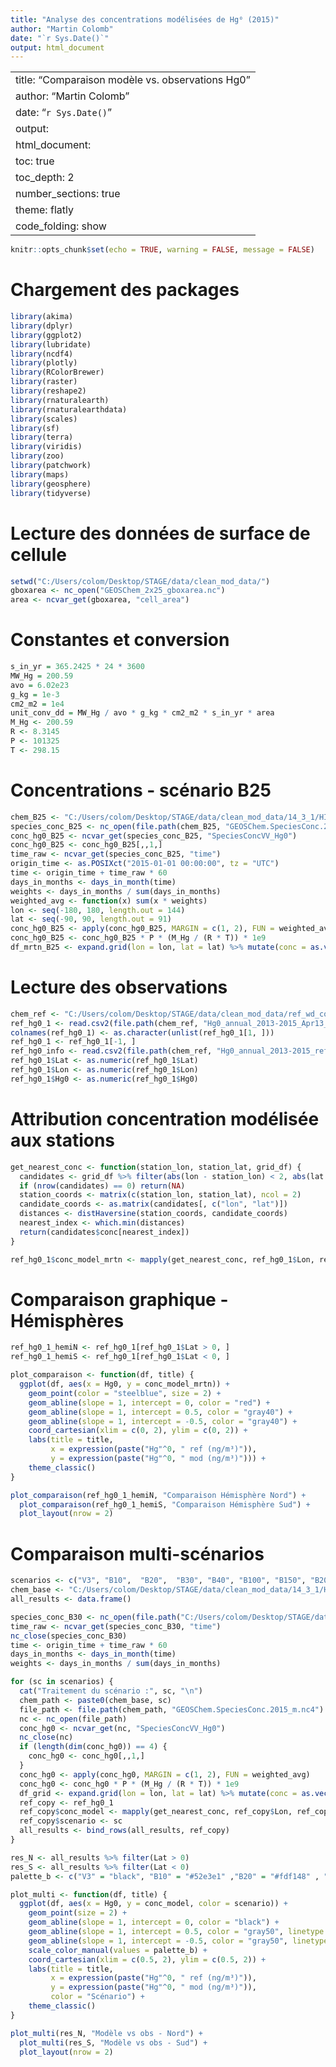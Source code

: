 ---
title: "Analyse des concentrations modélisées de Hg⁰ (2015)"
author: "Martin Colomb"
date: "`r Sys.Date()`"
output: html_document
---

---
title: "Comparaison modèle vs. observations Hg0"
author: "Martin Colomb"
date: "`r Sys.Date()`"
output:
  html_document:
    toc: true
    toc_depth: 2
    number_sections: true
    theme: flatly
    code_folding: show
---

```{r setup, include=FALSE}
knitr::opts_chunk$set(echo = TRUE, warning = FALSE, message = FALSE)
```

# Chargement des packages

```{r packages}
library(akima)
library(dplyr)
library(ggplot2)
library(lubridate)
library(ncdf4)
library(plotly)
library(RColorBrewer)
library(raster)
library(reshape2)
library(rnaturalearth)
library(rnaturalearthdata)
library(scales)
library(sf)
library(terra)
library(viridis)
library(zoo)
library(patchwork)
library(maps)
library(geosphere)
library(tidyverse)
```

# Lecture des données de surface de cellule

```{r cell-area}
setwd("C:/Users/colom/Desktop/STAGE/data/clean_mod_data/")
gboxarea <- nc_open("GEOSChem_2x25_gboxarea.nc")
area <- ncvar_get(gboxarea, "cell_area")
```

# Constantes et conversion

```{r constants}
s_in_yr = 365.2425 * 24 * 3600
MW_Hg = 200.59
avo = 6.02e23
g_kg = 1e-3
cm2_m2 = 1e4
unit_conv_dd = MW_Hg / avo * g_kg * cm2_m2 * s_in_yr * area
M_Hg <- 200.59
R <- 8.3145
P <- 101325
T <- 298.15
```

# Concentrations - scénario B25

```{r b25-data}
chem_B25 <- "C:/Users/colom/Desktop/STAGE/data/clean_mod_data/14_3_1/HIST_B25"
species_conc_B25 <- nc_open(file.path(chem_B25, "GEOSChem.SpeciesConc.2015_m.nc4"))
conc_hg0_B25 <- ncvar_get(species_conc_B25, "SpeciesConcVV_Hg0")
conc_hg0_B25 <- conc_hg0_B25[,,1,]
time_raw <- ncvar_get(species_conc_B25, "time")
origin_time <- as.POSIXct("2015-01-01 00:00:00", tz = "UTC")
time <- origin_time + time_raw * 60
days_in_months <- days_in_month(time)
weights <- days_in_months / sum(days_in_months)
weighted_avg <- function(x) sum(x * weights)
lon <- seq(-180, 180, length.out = 144)
lat <- seq(-90, 90, length.out = 91)
conc_hg0_B25 <- apply(conc_hg0_B25, MARGIN = c(1, 2), FUN = weighted_avg)
conc_hg0_B25 <- conc_hg0_B25 * P * (M_Hg / (R * T)) * 1e9
df_mrtn_B25 <- expand.grid(lon = lon, lat = lat) %>% mutate(conc = as.vector(conc_hg0_B25))
```

# Lecture des observations

```{r observations}
chem_ref <- "C:/Users/colom/Desktop/STAGE/data/clean_mod_data/ref_wd_con_hg"
ref_hg0_1 <- read.csv2(file.path(chem_ref, "Hg0_annual_2013-2015_Apr13_2024.csv"), sep = ",", header = TRUE)
colnames(ref_hg0_1) <- as.character(unlist(ref_hg0_1[1, ]))
ref_hg0_1 <- ref_hg0_1[-1, ]
ref_hg0_info <- read.csv2(file.path(chem_ref, "Hg0_annual_2013-2015_references_Apr13_2024.csv"), sep = ",")
ref_hg0_1$Lat <- as.numeric(ref_hg0_1$Lat)
ref_hg0_1$Lon <- as.numeric(ref_hg0_1$Lon)
ref_hg0_1$Hg0 <- as.numeric(ref_hg0_1$Hg0)
```

# Attribution concentration modélisée aux stations

```{r nearest-conc}
get_nearest_conc <- function(station_lon, station_lat, grid_df) {
  candidates <- grid_df %>% filter(abs(lon - station_lon) < 2, abs(lat - station_lat) < 2)
  if (nrow(candidates) == 0) return(NA)
  station_coords <- matrix(c(station_lon, station_lat), ncol = 2)
  candidate_coords <- as.matrix(candidates[, c("lon", "lat")])
  distances <- distHaversine(station_coords, candidate_coords)
  nearest_index <- which.min(distances)
  return(candidates$conc[nearest_index])
}

ref_hg0_1$conc_model_mrtn <- mapply(get_nearest_conc, ref_hg0_1$Lon, ref_hg0_1$Lat, MoreArgs = list(grid_df = df_mrtn_B25))
```

# Comparaison graphique - Hémisphères

```{r comparaison-plot, echo=TRUE}
ref_hg0_1_hemiN <- ref_hg0_1[ref_hg0_1$Lat > 0, ]
ref_hg0_1_hemiS <- ref_hg0_1[ref_hg0_1$Lat < 0, ]

plot_comparaison <- function(df, title) {
  ggplot(df, aes(x = Hg0, y = conc_model_mrtn)) +
    geom_point(color = "steelblue", size = 2) +
    geom_abline(slope = 1, intercept = 0, color = "red") +
    geom_abline(slope = 1, intercept = 0.5, color = "gray40") +
    geom_abline(slope = 1, intercept = -0.5, color = "gray40") +
    coord_cartesian(xlim = c(0, 2), ylim = c(0, 2)) +
    labs(title = title,
         x = expression(paste("Hg"^0, " ref (ng/m³)")),
         y = expression(paste("Hg"^0, " mod (ng/m³)"))) +
    theme_classic()
}

plot_comparaison(ref_hg0_1_hemiN, "Comparaison Hémisphère Nord") +
  plot_comparaison(ref_hg0_1_hemiS, "Comparaison Hémisphère Sud") +
  plot_layout(nrow = 2)
```

# Comparaison multi-scénarios

```{r multi-scenario, echo=TRUE}
scenarios <- c("V3", "B10",  "B20",  "B30", "B40", "B100", "B150", "B200" )
chem_base <- "C:/Users/colom/Desktop/STAGE/data/clean_mod_data/14_3_1/HIST_"
all_results <- data.frame()

species_conc_B30 <- nc_open(file.path("C:/Users/colom/Desktop/STAGE/data/clean_mod_data/14_3_1/HIST_B30", "GEOSChem.SpeciesConc.2015_m.nc4"))
time_raw <- ncvar_get(species_conc_B30, "time")
nc_close(species_conc_B30)
time <- origin_time + time_raw * 60
days_in_months <- days_in_month(time)
weights <- days_in_months / sum(days_in_months)

for (sc in scenarios) {
  cat("Traitement du scénario :", sc, "\n")
  chem_path <- paste0(chem_base, sc)
  file_path <- file.path(chem_path, "GEOSChem.SpeciesConc.2015_m.nc4")
  nc <- nc_open(file_path)
  conc_hg0 <- ncvar_get(nc, "SpeciesConcVV_Hg0")
  nc_close(nc)
  if (length(dim(conc_hg0)) == 4) {
    conc_hg0 <- conc_hg0[,,1,]
  }
  conc_hg0 <- apply(conc_hg0, MARGIN = c(1, 2), FUN = weighted_avg)
  conc_hg0 <- conc_hg0 * P * (M_Hg / (R * T)) * 1e9
  df_grid <- expand.grid(lon = lon, lat = lat) %>% mutate(conc = as.vector(conc_hg0))
  ref_copy <- ref_hg0_1
  ref_copy$conc_model <- mapply(get_nearest_conc, ref_copy$Lon, ref_copy$Lat, MoreArgs = list(grid_df = df_grid))
  ref_copy$scenario <- sc
  all_results <- bind_rows(all_results, ref_copy)
}

res_N <- all_results %>% filter(Lat > 0)
res_S <- all_results %>% filter(Lat < 0)
palette_b <- c("V3" = "black", "B10" = "#52e3e1" ,"B20" = "#fdf148" , "B30" ="#d883ff" , "B40" ="#9336fd", "B100" = "#33a8c7" , "B150" = "#ffab00", "B200" = "#a0e426" )

plot_multi <- function(df, title) {
  ggplot(df, aes(x = Hg0, y = conc_model, color = scenario)) +
    geom_point(size = 2) +
    geom_abline(slope = 1, intercept = 0, color = "black") +
    geom_abline(slope = 1, intercept = 0.5, color = "gray50", linetype = "dashed") +
    geom_abline(slope = 1, intercept = -0.5, color = "gray50", linetype = "dashed") +
    scale_color_manual(values = palette_b) +
    coord_cartesian(xlim = c(0.5, 2), ylim = c(0.5, 2)) +
    labs(title = title,
         x = expression(paste("Hg"^0, " ref (ng/m³)")),
         y = expression(paste("Hg"^0, " mod (ng/m³)")),
         color = "Scénario") +
    theme_classic()
}

plot_multi(res_N, "Modèle vs obs - Nord") +
  plot_multi(res_S, "Modèle vs obs - Sud") +
  plot_layout(nrow = 2)
```

